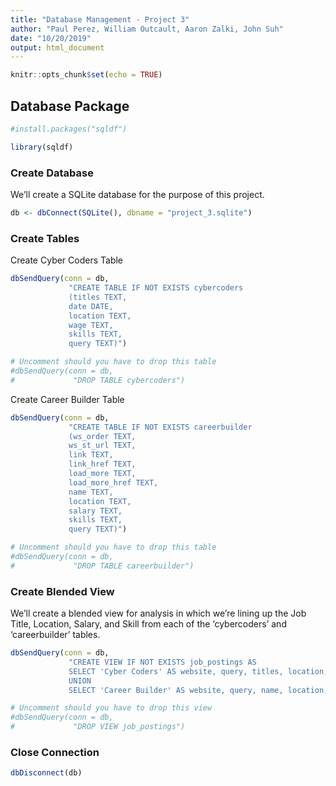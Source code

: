 ---
title: "Database Management - Project 3"
author: "Paul Perez, William Outcault, Aaron Zalki, John Suh"
date: "10/20/2019"
output: html_document
---

```{r setup, include=FALSE}
knitr::opts_chunk$set(echo = TRUE)
```

## Database Package
```{r}
#install.packages("sqldf")
```
```{r}
library(sqldf)
```

### Create Database
We'll create a SQLite database for the purpose of this project. 
```{r}
db <- dbConnect(SQLite(), dbname = "project_3.sqlite")
```

### Create Tables
Create Cyber Coders Table
```{r}
dbSendQuery(conn = db,
             "CREATE TABLE IF NOT EXISTS cybercoders
             (titles TEXT,
             date DATE,
             location TEXT,
             wage TEXT,
             skills TEXT,
             query TEXT)")
```
```{r}
# Uncomment should you have to drop this table
#dbSendQuery(conn = db,
#             "DROP TABLE cybercoders")
```

Create Career Builder Table
```{r}
dbSendQuery(conn = db,
             "CREATE TABLE IF NOT EXISTS careerbuilder
             (ws_order TEXT,
             ws_st_url TEXT,
             link TEXT,
             link_href TEXT,
             load_more TEXT,
             load_more_href TEXT,
             name TEXT,
             location TEXT,
             salary TEXT,
             skills TEXT,
             query TEXT)")
```
```{r}
# Uncomment should you have to drop this table
#dbSendQuery(conn = db,
#             "DROP TABLE careerbuilder")
```



### Create Blended View
We'll create a blended view for analysis in which we're lining up the Job Title, Location, Salary, and Skill from each of the 'cybercoders' and 'careerbuilder' tables.
```{r}
dbSendQuery(conn = db,
             "CREATE VIEW IF NOT EXISTS job_postings AS
             SELECT 'Cyber Coders' AS website, query, titles, location, wage, skills FROM cybercoders
             UNION
             SELECT 'Career Builder' AS website, query, name, location, salary, skills FROM careerbuilder")
```
```{r}
# Uncomment should you have to drop this view
#dbSendQuery(conn = db,
#             "DROP VIEW job_postings")
```

### Close Connection
```{r}
dbDisconnect(db)
```
